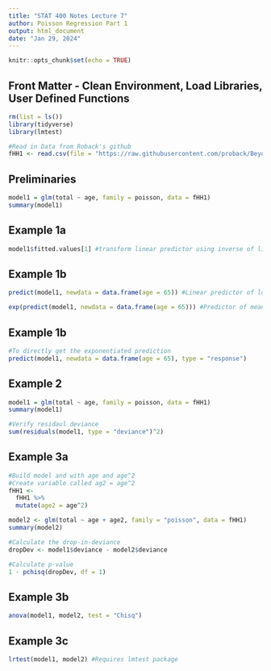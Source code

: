 ```yaml
---
title: "STAT 400 Notes Lecture 7"
author: Poisson Regression Part 1
output: html_document
date: "Jan 29, 2024"
---
```


```r
knitr::opts_chunk$set(echo = TRUE)
```

## Front Matter - Clean Environment, Load Libraries, User Defined Functions
```r
rm(list = ls())
library(tidyverse)
library(lmtest)

#Read in Data from Roback's github
fHH1 <- read.csv(file = "https://raw.githubusercontent.com/proback/BeyondMLR/master/data/fHH1.csv")
```

## Preliminaries
```r
model1 = glm(total ~ age, family = poisson, data = fHH1)
summary(model1)
```

## Example 1a
```r
model1$fitted.values[1] #transform linear predictor using inverse of link
```

## Example 1b
```r
predict(model1, newdata = data.frame(age = 65)) #Linear predictor of log mean

exp(predict(model1, newdata = data.frame(age = 65))) #Predictor of mean
```

## Example 1b
```r
#To directly get the exponentiated prediction
predict(model1, newdata = data.frame(age = 65), type = "response")
```


## Example 2
```r
model1 = glm(total ~ age, family = poisson, data = fHH1)
summary(model1)

#Verify residaul deviance
sum(residuals(model1, type = "deviance")^2)
```


## Example 3a
```r
#Build model and with age and age^2
#Create variable called ag2 = age^2
fHH1 <- 
  fHH1 %>%
  mutate(age2 = age^2)

model2 <- glm(total ~ age + age2, family = "poisson", data = fHH1)
summary(model2)

#Calculate the drop-in-deviance
dropDev <- model1$deviance - model2$deviance

#Calculate p-value
1 - pchisq(dropDev, df = 1)
```

## Example 3b
```r
anova(model1, model2, test = "Chisq")
```

## Example 3c
```r
lrtest(model1, model2) #Requires lmtest package
```






